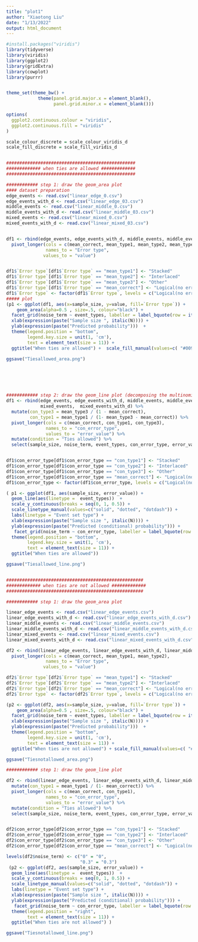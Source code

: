 ```yaml
---
title: "plot1"
author: "Xiaotong Liu"
date: "1/13/2022"
output: html_document
---
```


```r
#install.packages("viridis")
library(tidyverse)
library(viridis)
library(ggplot2)
library(gridExtra)
library(cowplot)
library(purrr)


theme_set(theme_bw() + 
            theme(panel.grid.major.x = element_blank(), 
                  panel.grid.minor.x = element_blank()))

options(
  ggplot2.continuous.colour = "viridis",
  ggplot2.continuous.fill = "viridis"
)

scale_colour_discrete = scale_colour_viridis_d
scale_fill_discrete = scale_fill_viridis_d



```


```r
################################################# 
############# when ties are allowed ############# 
################################################# 

############ step 1: draw the geom_area plot
#### dataset preparation
edge_events <- read.csv("linear_edge_0.csv")
edge_events_with_d <- read.csv("linear_edge_03.csv")
middle_events <- read.csv("linear_middle_0.csv")
middle_events_with_d <- read.csv("linear_middle_03.csv")
mixed_events <- read.csv("linear_mixed_0.csv")
mixed_events_with_d <- read.csv("linear_mixed_03.csv")


df1 <- rbind(edge_events, edge_events_with_d, middle_events, middle_events_with_d,  mixed_events,  mixed_events_with_d)  %>% 
  pivot_longer(cols = c(mean_correct, mean_type1, mean_type2, mean_type3),
               names_to = "Error type",
              values_to = "value")


df1$`Error type`[df1$`Error type` == "mean_type1"] <- "Stacked"
df1$`Error type`[df1$`Error type` == "mean_type2"] <- "Interlaced"
df1$`Error type`[df1$`Error type` == "mean_type3"] <- "Other"
df1$`Error type`[df1$`Error type` == "mean_correct"] <- "Logical(no errors)"
df1$`Error type` <- factor(df1$`Error type`, levels = c("Logical(no errors)", "Stacked", "Interlaced", "Other"))
##### plot
(p1 <- ggplot(df1, aes(x=sample_size, y=value, fill=`Error type`)) +
    geom_area(alpha=0.5 , size=.5, colour="black") + 
  facet_grid(noise_term ~ event_types, labeller = label_bquote(row = italic("d")~"="~.(noise_term))) +
  xlab(expression(paste("Sample size ", italic(N)))) +
  ylab(expression(paste("Predicted probability")))  + 
  theme(legend.position = "bottom",
        legend.key.size = unit(1, 'cm'),
        text = element_text(size = 11)) +
  ggtitle("When ties are allowed") +  scale_fill_manual(values=c( "#009E73", "#F0E442", "#CC79A7", "#0072B2")))

ggsave("Tiesallowed_area.png")






############ step 2: draw the geom_line plot (decomposing the multinomial distribution)
df1 <- rbind(edge_events, edge_events_with_d, middle_events, middle_events_with_d,  
             mixed_events,  mixed_events_with_d) %>% 
  mutate(con_type3 = mean_type3 / (1 - mean_correct),
         con_type1 = mean_type1 / (1- mean_type3 - mean_correct)) %>% 
  pivot_longer(cols = c(mean_correct, con_type1, con_type3),
               names_to = "con_error_type",
               values_to = "error_value") %>%
  mutate(condition = "Ties allowed") %>%
  select(sample_size, noise_term, event_types, con_error_type, error_value, condition)


df1$con_error_type[df1$con_error_type == "con_type1"] <- "Stacked"
df1$con_error_type[df1$con_error_type == "con_type2"] <- "Interlaced"
df1$con_error_type[df1$con_error_type == "con_type3"] <- "Other"
df1$con_error_type[df1$con_error_type == "mean_correct"] <- "Logical(no errors)"
df1$con_error_type <- factor(df1$con_error_type, levels = c("Logical(no errors)", "Stacked", "Interlaced", "Other"))

( p1 <- ggplot(df1, aes(sample_size, error_value)) +
  geom_line(aes(linetype =  event_types))  +
  scale_y_continuous(breaks = seq(0, 1, 0.5)) +
  scale_linetype_manual(values=c("solid", "dotted", "dotdash")) +
  labs(linetype = "Event set type") +
  xlab(expression(paste("Sample size ", italic(N)))) +
  ylab(expression(paste("Predicted (conditional) probability"))) +
   facet_grid(noise_term ~ con_error_type, labeller = label_bquote(row = italic("d")~"="~.(noise_term))) + 
  theme(legend.position = "bottom",
        legend.key.size = unit(1, 'cm'),
        text = element_text(size = 11)) +
  ggtitle("When ties are allowed"))

ggsave("Tiesallowed_line.png")



```



```r

####################################################
############# when ties are not allowed ############# 
####################################################  

############ step 1: draw the geom_area plot

linear_edge_events <- read.csv("linear_edge_events.csv")
linear_edge_events_with_d <- read.csv("linear_edge_events_with_d.csv")
linear_middle_events <- read.csv("linear_middle_events.csv")
linear_middle_events_with_d <- read.csv("linear_middle_events_with_d.csv")
linear_mixed_events <- read.csv("linear_mixed_events.csv")
linear_mixed_events_with_d <- read.csv("linear_mixed_events_with_d.csv")

df2 <- rbind(linear_edge_events, linear_edge_events_with_d, linear_middle_events, linear_middle_events_with_d, linear_mixed_events,  linear_mixed_events_with_d) %>% 
  pivot_longer(cols = c(mean_correct, mean_type1, mean_type2),
               names_to = "Error type",
              values_to = "value")

df2$`Error type`[df2$`Error type` == "mean_type1"] <- "Stacked"
df2$`Error type`[df2$`Error type` == "mean_type2"] <- "Interlaced"
df2$`Error type`[df2$`Error type` == "mean_correct"] <- "Logical(no errors)"
df2$`Error type` <- factor(df2$`Error type`, levels = c("Logical(no errors)", "Stacked", "Interlaced"))

(p2 <- ggplot(df2, aes(x=sample_size, y=value, fill=`Error type`)) +
    geom_area(alpha=0.5 , size=.5, colour="black") + 
  facet_grid(noise_term ~ event_types, labeller = label_bquote(row = italic("d")~"="~.(noise_term))) +
  xlab(expression(paste("Sample size ", italic(N)))) +
  ylab(expression(paste("Predicted probability")))  + 
  theme(legend.position = "bottom",
        legend.key.size = unit(1, 'cm'),
        text = element_text(size = 11)) +
  ggtitle("When ties are not allowed") + scale_fill_manual(values=c( "#009E73", "#F0E442", "#CC79A7", "#0072B2")) )

ggsave("Tiesnotallowed_area.png")

############ step 1: draw the geom_line plot

df2 <- rbind(linear_edge_events, linear_edge_events_with_d, linear_middle_events, linear_middle_events_with_d, linear_mixed_events,  linear_mixed_events_with_d) %>% 
  mutate(con_type1 = mean_type1 / (1- mean_correct)) %>% 
  pivot_longer(cols = c(mean_correct, con_type1),
               names_to = "con_error_type",
               values_to = "error_value") %>%
  mutate(condition = "Ties allowed") %>%
  select(sample_size, noise_term, event_types, con_error_type, error_value, condition)


df2$con_error_type[df2$con_error_type == "con_type1"] <- "Stacked"
df2$con_error_type[df2$con_error_type == "con_type2"] <- "Interlaced"
df2$con_error_type[df2$con_error_type == "con_type3"] <- "Other"
df2$con_error_type[df2$con_error_type == "mean_correct"] <- "Logical(no errors)"

levels(df2$noise_term) <- c("0" = "0",
                            "0.3" = "0.3")
 (p2 <- ggplot(df2, aes(sample_size, error_value)) +
  geom_line(aes(linetype =  event_types))  +
  scale_y_continuous(breaks = seq(0, 1, 0.5)) +
  scale_linetype_manual(values=c("solid", "dotted", "dotdash")) +
  labs(linetype = "Event set type") +
  xlab(expression(paste("Sample size ", italic(N)))) +
  ylab(expression(paste("Predicted (conditional) probability"))) +
   facet_grid(noise_term ~ con_error_type, labeller = label_bquote(row = italic("d")~"="~.(noise_term))) + 
  theme(legend.position = "right",
        text = element_text(size = 11)) +
  ggtitle("When ties are not allowed") )

ggsave("Tiesnotallowed_line.png")
```








